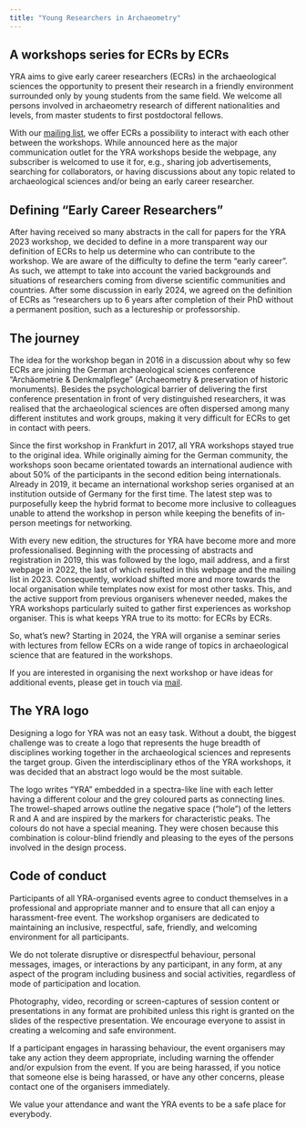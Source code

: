 ```yaml
---
title: "Young Researchers in Archaeometry"
---
```


## A workshops series for ECRs by ECRs

YRA aims to give early career researchers (ECRs) in the archaeological sciences the opportunity to present their research in a friendly environment surrounded only by young students from the same field. We welcome all persons involved in archaeometry research of different nationalities and levels, from master students to first postdoctoral fellows.  

With our [mailing list](https://www.listserv.dfn.de/sympa/subscribe/yrarchaeometry), we offer ECRs a possibility to interact with each other between the workshops. While announced here as the major communication outlet for the YRA workshops beside the webpage, any subscriber is welcomed to use it for, e.g., sharing job advertisements, searching for collaborators, or having discussions about any topic related to archaeological sciences and/or being an early career researcher. 

## Defining “Early Career Researchers”

After having received so many abstracts in the call for papers for the YRA 2023 workshop, we decided to define in a more transparent way our definition of ECRs to help us determine who can contribute to the workshop.
We are aware of the difficulty to define the term “early career”. As such, we attempt to take into account the varied backgrounds and situations of researchers coming from diverse scientific communities and countries. After some discussion in early 2024, we agreed on the definition of ECRs as "researchers up to 6 years after completion of their PhD without a permanent position, such as a lectureship or professorship.


## The journey

The idea for the workshop began in 2016 in a discussion about why so few ECRs are joining the German archaeological sciences conference “Archäometrie & Denkmalpflege” (Archaeometry & preservation of historic monuments). Besides the psychological barrier of delivering the first conference presentation in front of very distinguished researchers, it was realised that the archaeological sciences are often dispersed among many different institutes and work groups, making it very difficult for ECRs to get in contact with peers.  

Since the first workshop in Frankfurt in 2017, all YRA workshops stayed true to the original idea. While originally aiming for the German community, the workshops soon became orientated towards an international audience with about 50% of the participants in the second edition being internationals. Already in 2019, it became an international workshop series organised at an institution outside of Germany for the first time. The latest step was to  purposefully keep the hybrid format to become more inclusive to colleagues unable to attend the workshop in person while keeping the benefits of in-person meetings for networking. 

With every new edition, the structures for YRA have become more and more professionalised. Beginning with the processing of abstracts and registration in 2019, this was followed by the logo, mail address, and a first webpage in 2022, the last of which resulted in this webpage and the mailing list in 2023. Consequently, workload shifted more and more towards the local organisation while templates now exist for most other tasks. This, and the active support from previous organisers whenever needed, makes the YRA workshops particularly suited to gather first experiences as workshop organiser. This is what keeps YRA true to its motto: for ECRs by ECRs. 

So, what’s new? Starting in 2024, the YRA will organise a seminar series with lectures from fellow ECRs on a wide range of topics in archaeological science that are featured in the workshops. 

If you are interested in organising the next workshop or have ideas for additional events, please get in touch via [mail](youngresearchersarch@gmail.com). 

## The YRA logo

Designing a logo for YRA was not an easy task. Without a doubt, the biggest challenge was to create a logo that represents the huge breadth of disciplines working together in the archaeological sciences and represents the target group. Given the interdisciplinary ethos of the YRA workshops, it was decided that an abstract logo would be the most suitable.  

The logo writes “YRA” embedded in a spectra-like line with each letter having a different colour and the grey coloured parts as connecting lines. The trowel-shaped arrows outline the negative space (“hole”) of the letters R and A and are inspired by the markers for characteristic peaks. The colours do not have a special meaning. They were chosen because this combination is colour-blind friendly and pleasing to the eyes of the persons involved in the design process. 

## Code of conduct

Participants of all YRA-organised events agree to conduct themselves in a professional and appropriate manner and to ensure that all can enjoy a harassment-free event. The workshop organisers are dedicated to maintaining an inclusive, respectful, safe, friendly, and welcoming environment for all participants.

We do not tolerate disruptive or disrespectful behaviour, personal messages, images, or interactions by any participant, in any form, at any aspect of the program including business and social activities, regardless of mode of participation and location.

Photography, video, recording or screen-captures of session content or presentations in any format are prohibited unless this right is granted on the slides of the respective presentation. We encourage everyone to assist in creating a welcoming and safe environment.

If a participant engages in harassing behaviour, the event organisers may take any action they deem appropriate, including warning the offender and/or expulsion from the event. If you are being harassed, if you notice that someone else is being harassed, or have any other concerns, please contact one of the organisers immediately.

We value your attendance and want the YRA events to be a safe place for everybody.
